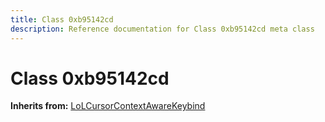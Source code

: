 ```yaml
---
title: Class 0xb95142cd
description: Reference documentation for Class 0xb95142cd meta class
---
```



# Class 0xb95142cd

**Inherits from:** [LoLCursorContextAwareKeybind](/classes/lolcursorcontextawarekeybind)

<ClassDetails file="/db/classes/0xb95142cd.4b15aa152841.json" />
